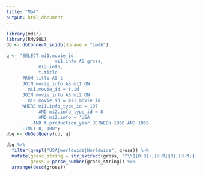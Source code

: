 ```yaml
---
title: "Mp4"
output: html_document
---
```


```r
library(mdsr)
library(RMySQL)
db <- dbConnect_scidb(dbname = "imdb")
```

```r
q <- "SELECT mi1.movie_id, 
			      mi1.info AS gross, 
            mi2.info, 
            t.title
      FROM title AS t
      JOIN movie_info AS mi1 ON
      	mi1.movie_id = t.id
      JOIN movie_info AS mi2 ON 
      	mi2.movie_id = mi1.movie_id
      WHERE mi1.info_type_id = 107
      		AND mi2.info_type_id = 8
      		AND mi2.info = 'USA'
          AND t.production_year BETWEEN 1960 AND 1969
      LIMIT 0, 100";
dbq <- dbGetQuery(db, q)

dbq %>%
  filter(grepl("USA|worldwide|Worldwide", gross)) %>%
  mutate(gross_string = str_extract(gross, "^\\$[0-9]+,[0-9]{3},[0-9]{3}"),
         gross = parse_number(gross_string)) %>%
  arrange(desc(gross))

```
